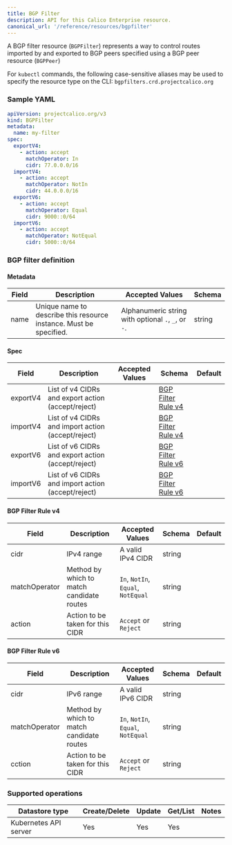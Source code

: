 ```yaml
---
title: BGP Filter
description: API for this Calico Enterprise resource.
canonical_url: '/reference/resources/bgpfilter'
---
```


A BGP filter resource (`BGPFilter`) represents a way to control
routes imported by and exported to BGP peers specified using a
BGP peer resource (`BGPPeer`)

For `kubectl` commands, the following case-sensitive aliases may
be used to specify the resource type on the CLI: `bgpfilters.crd.projectcalico.org`

### Sample YAML

```yaml
apiVersion: projectcalico.org/v3
kind: BGPFilter
metadata:
  name: my-filter
spec:
  exportV4:
    - action: accept
      matchOperator: In
      cidr: 77.0.0.0/16
  importV4:
    - action: accept
      matchOperator: NotIn
      cidr: 44.0.0.0/16
  exportV6:
    - action: accept
      matchOperator: Equal
      cidr: 9000::0/64
  importV6:
    - action: accept
      matchOperator: NotEqual
      cidr: 5000::0/64
```

### BGP filter definition

#### Metadata

| Field       | Description                 | Accepted Values   | Schema |
|-------------|-----------------------------|-------------------|--------|
| name     | Unique name to describe this resource instance. Must be specified.| Alphanumeric string with optional `.`, `_`, or `-`. | string |

#### Spec

| Field    | Description                                        | Accepted Values                                                                             | Schema                                 | Default    |
|----------|----------------------------------------------------|---------------------------------------------------------------------------------------------|----------------------------------------|------------|
| exportV4 | List of v4 CIDRs and export action (accept/reject) |                                                            | [BGP Filter Rule v4](#bgpfilterrulev4) | |
| importV4 | List of v4 CIDRs and import action (accept/reject) |  | [BGP Filter Rule v4](#bgpfilterrulev4) | |
| exportV6 | List of v6 CIDRs and export action (accept/reject) |                                                            | [BGP Filter Rule v6](#bgpfilterrulev6) | |
| importV6 | List of v6 CIDRs and import action (accept/reject) |  | [BGP Filter Rule v6](#bgpfilterrulev6) | |

#### BGP Filter Rule v4


| Field         | Description                               | Accepted Values                   | Schema                                  | Default    |
|---------------|-------------------------------------------|-----------------------------------|-----------------------------------------|------------|
| cidr          | IPv4 range                                | A valid IPv4 CIDR                 | string                                  | |
| matchOperator | Method by which to match candidate routes | `In`, `NotIn`, `Equal`, `NotEqual` | string                                  | |
| action        | Action to be taken for this CIDR          | `Accept` or `Reject`              | string | |

#### BGP Filter Rule v6


| Field         | Description                      | Accepted Values      | Schema                                  | Default    |
|---------------|----------------------------------|----------------------|-----------------------------------------|------------|
| cidr          | IPv6 range                       | A valid IPv6 CIDR    | string                                  | |
| matchOperator | Method by which to match candidate routes | `In`, `NotIn`, `Equal`, `NotEqual` | string                                  | |
| cction        | Action to be taken for this CIDR | `Accept` or `Reject` | string | |

### Supported operations

| Datastore type        | Create/Delete | Update | Get/List | Notes
|-----------------------|---------------|--------|----------|------
| Kubernetes API server | Yes           | Yes    | Yes      |
